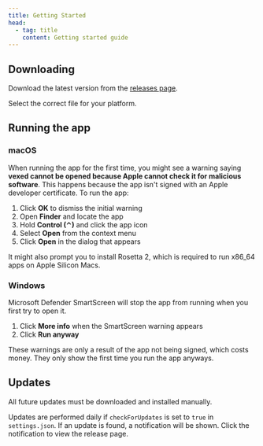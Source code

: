 ```yaml
---
title: Getting Started
head:
  - tag: title
    content: Getting started guide
---
```



## Downloading

Download the latest version from the [releases page](https://github.com/toommyliu/vexed/releases).

Select the correct file for your platform.

## Running the app

### macOS

When running the app for the first time, you might see a warning saying **vexed cannot be opened because Apple cannot check it for malicious software**. This happens because the app isn't signed with an Apple developer certificate. To run the app:

1. Click **OK** to dismiss the initial warning
2. Open **Finder** and locate the app
3. Hold **Control (⌃)** and click the app icon
4. Select **Open** from the context menu
5. Click **Open** in the dialog that appears

It might also prompt you to install Rosetta 2, which is required to run x86_64 apps on Apple Silicon Macs.

### Windows

Microsoft Defender SmartScreen will stop the app from running when you first try to open it.

1. Click **More info** when the SmartScreen warning appears
2. Click **Run anyway**

<Aside>
  These warnings are only a result of the app not being signed, which costs
  money. They only show the first time you run the app anyways.
</Aside>

## Updates

All future updates must be downloaded and installed manually.

Updates are performed daily if `checkForUpdates` is set to `true` in `settings.json`. If an update is found,
a notification will be shown. Click the notification to view the release page.
